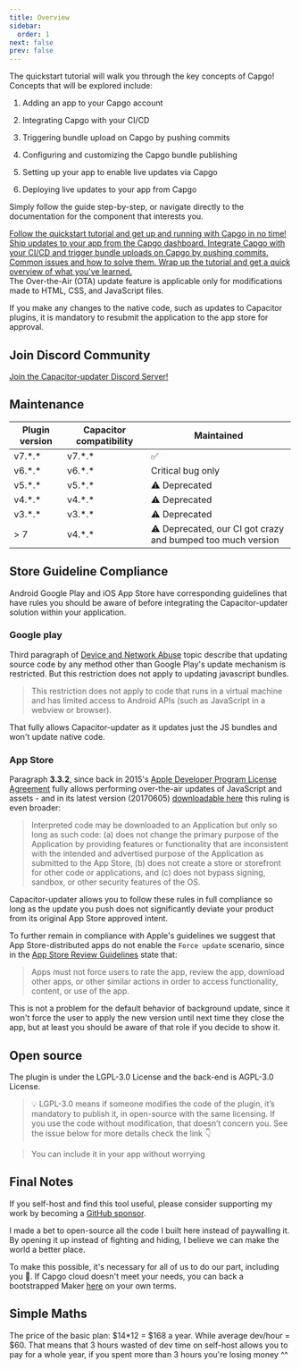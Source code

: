 ```yaml
---
title: Overview 
sidebar:
  order: 1
next: false
prev: false
---
```



The quickstart tutorial will walk you through the key concepts of Capgo! Concepts that will be explored include:

<Steps>

1. Adding an app to your Capgo account

2. Integrating Capgo with your CI/CD

3. Triggering bundle upload on Capgo by pushing commits 

4. Configuring and customizing the Capgo bundle publishing

5. Setting up your app to enable live updates via Capgo

6. Deploying live updates to your app from Capgo

</Steps>

Simply follow the guide step-by-step, or navigate directly to the documentation for the component that interests you.


<CardGrid stagger>
  <a href="/docs/getting-started/add-an-app/" ><Card title="Start the Tutorial" icon="rocket" >
    Follow the quickstart tutorial and get up and running with Capgo in no time!
  </Card></a>
  <a href="/docs/getting-started/deploy/"><Card title="Ship updates" icon="pencil">
    Ship updates to your app from the Capgo dashboard.
  </Card></a>
  <a href="/docs/getting-started/cicd-integration/"><Card title="Automate updates" icon="pencil">
    Integrate Capgo with your CI/CD and trigger bundle uploads on Capgo by pushing commits.
  </Card></a>
  <a href="/docs/getting-started/troubleshooting/"><Card title="Trouble Shooting" icon="open-book">
    Common issues and how to solve them.
  </Card></a>
  <a href="/docs/getting-started/wrapping-up/"><Card title="Wrap Up" icon="pencil">
    Wrap up the tutorial and get a quick overview of what you've learned.
  </Card></a>
</CardGrid>

<Aside type="tip">
The Over-the-Air (OTA) update feature is applicable only for modifications made to HTML, CSS, and JavaScript files.

If you make any changes to the native code, such as updates to Capacitor plugins, it is mandatory to resubmit the application to the app store for approval.
</Aside>

## Join Discord Community

[Join the Capacitor-updater Discord Server!](https://discord.com/invite/VnYRvBfgA6)

## Maintenance

| Plugin version | Capacitor compatibility | Maintained        |
| -------------- | ----------------------- | ----------------- |
| v7.\*.\*       | v7.\*.\*                | ✅                 |
| v6.\*.\*       | v6.\*.\*                | Critical bug only |
| v5.\*.\*       | v5.\*.\*                | ⚠️ Deprecated |
| v4.\*.\*       | v4.\*.\*                | ⚠️ Deprecated |
| v3.\*.\*       | v3.\*.\*                | ⚠️ Deprecated     |
| > 7            | v4.\*.\*                | ⚠️ Deprecated, our CI got crazy and bumped too much version     |

## Store Guideline Compliance

Android Google Play and iOS App Store have corresponding guidelines that have rules you should be aware of before integrating the Capacitor-updater solution within your application.

### Google play

Third paragraph of [Device and Network Abuse](https://support.google.com/googleplay/android-developer/answer/9888379/?hl=en) topic describe that updating source code by any method other than Google Play's update mechanism is restricted. But this restriction does not apply to updating javascript bundles.
> This restriction does not apply to code that runs in a virtual machine and has limited access to Android APIs (such as JavaScript in a webview or browser).

That fully allows Capacitor-updater as it updates just the JS bundles and won't update native code.

### App Store

Paragraph **3.3.2**, since back in 2015's [Apple Developer Program License Agreement](https://developer.apple.com/programs/ios/information/) fully allows performing over-the-air updates of JavaScript and assets -  and in its latest version (20170605) [downloadable here](https://developer.apple.com/terms/) this ruling is even broader:

> Interpreted code may be downloaded to an Application but only so long as such code: (a) does not change the primary purpose of the Application by providing features or functionality that are inconsistent with the intended and advertised purpose of the Application as submitted to the App Store, (b) does not create a store or storefront for other code or applications, and (c) does not bypass signing, sandbox, or other security features of the OS.

Capacitor-updater allows you to follow these rules in full compliance so long as the update you push does not significantly deviate your product from its original App Store approved intent.

To further remain in compliance with Apple's guidelines we suggest that App Store-distributed apps do not enable the `Force update` scenario, since in the [App Store Review Guidelines](https://developer.apple.com/app-store/review/guidelines/) state that:

> Apps must not force users to rate the app, review the app, download other apps, or other similar actions in order to access functionality, content, or use of the app.

This is not a problem for the default behavior of background update, since it won't force the user to apply the new version until next time they close the app, but at least you should be aware of that role if you decide to show it.

## Open source

The plugin is under the LGPL-3.0 License and the back-end is AGPL-3.0 License.

> 💡 LGPL-3.0 means if someone modifies the code of the plugin, it’s mandatory to publish it, in open-source with the same licensing. If you use the code without modification, that doesn’t concern you. See the issue below for more details check the link 👇

<LinkCard
	title="Licensing?"
	href="https://github.com/Cap-go/capacitor-updater/issues/7"
/>


<LinkCard
	title="Try GPTS Capgo to Get help instead of reading  the docs"
	href="https://chat.openai.com/g/g-3dMwHbF2w-capgo-doc-gpt"
/>


> You can include it in your app without worrying

## Final Notes

If you self-host and find this tool useful, please consider supporting my work by becoming a [GitHub sponsor](https://github.com/sponsors/riderx/).

I made a bet to open-source all the code I built here instead of paywalling it. By opening it up instead of fighting and hiding, I believe we can make the world a better place.

To make this possible, it's necessary for all of us to do our part, including you 🥹. If Capgo cloud doesn't meet your needs, you can back a bootstrapped Maker [here](https://github.com/sponsors/riderx/) on your own terms.

## Simple Maths

The price of the basic plan: $14*12 = $168 a year.
While average dev/hour = $60.
That means that 3 hours wasted of dev time on self-host allows you to pay for a whole year, if you spent more than 3 hours you're losing money ^^
